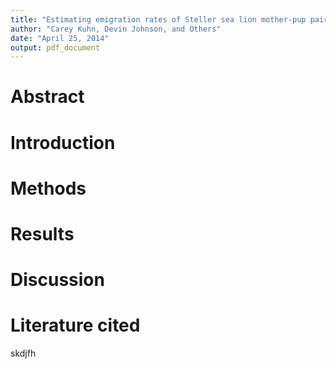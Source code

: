 ```yaml
---
title: "Estimating emigration rates of Steller sea lion mother-pup pairs from natal rookery using mark-resight data"
author: "Carey Kuhn, Devin Johnson, and Others"
date: "April 25, 2014"
output: pdf_document
---
```


# Abstract

# Introduction

# Methods

# Results

# Discussion

# Literature cited
skdjfh